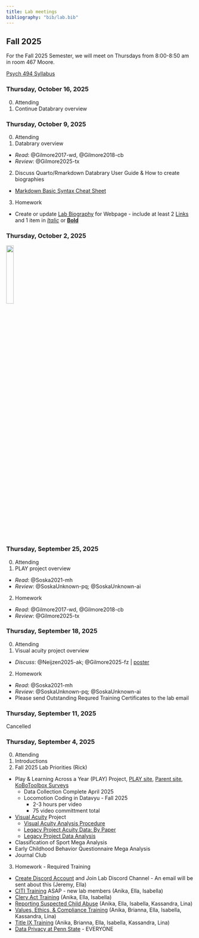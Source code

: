 ```yaml
---
title: Lab meetings
bibliography: "bib/lab.bib"
---
```


## Fall 2025

For the Fall 2025 Semester, we will meet on Thursdays from 8:00-8:50 am in room 467 Moore.

[Psych 494 Syllabus](https://psu-psychology.github.io/psych-494-gilmore/)

### Thursday, October 16, 2025

0. Attending
1. Continue Databrary overview

### Thursday, October 9, 2025 

0. Attending
1. Databrary overview
  - *Read*: @Gilmore2017-wd, @Gilmore2018-cb
  - *Review*: @Gilmore2025-tx
2. Discuss Quarto/Rmarkdown Databrary User Guide & How to create biographies
  - [Markdown Basic Syntax Cheat Sheet](https://www.markdownguide.org/basic-syntax/)
  
3. Homework  
- Create or update [Lab Biography](https://gilmore-lab.github.io/who-we-are.html) for Webpage - include at least 2 [Links](https://www.markdownguide.org/basic-syntax/#links) and 1 item in *[Italic](https://www.markdownguide.org/basic-syntax/#italic)* or **[Bold](https://www.markdownguide.org/basic-syntax/#bold)**


### Thursday, October 2, 2025 

![](images/no-meeting1.png){fig-align="left" width="20%"}

### Thursday, September 25, 2025 

0. Attending
1. PLAY project overview
  - *Read*: @Soska2021-mh
  - *Review*: @SoskaUnknown-pq; @SoskaUnknown-ai
2. Homework
  - *Read*: @Gilmore2017-wd, @Gilmore2018-cb
  - *Review*: @Gilmore2025-tx

### Thursday, September 18, 2025 

0. Attending
1. Visual acuity project overview
  - *Discuss*: @Neijzen2025-ak; @Gilmore2025-fz | [poster](https://github.com/gilmore-lab/vss-2025-poster/blob/main/vss-2025-poster.pdf) 
2. Homework  
  - *Read*: @Soska2021-mh
  - *Review*: @SoskaUnknown-pq; @SoskaUnknown-ai
  - Please send Outstanding Requred Training Certificates to the lab email

### Thursday, September 11, 2025 

Cancelled

### Thursday, September 4, 2025 

0. Attending
1. Introductions
2. Fall 2025 Lab Priorities (Rick)
  - Play & Learning Across a Year (PLAY) Project, [PLAY site](https://play-project.org), [Parent site](https://anhourinthelife.org), [KoBoToolbox Surveys](https://PLAY-behaviorome.github.io/KoBoToolbox/)
    - Data Collection Complete April 2025
    - Locomotion Coding in Datavyu - Fall 2025
      - 2-3 hours per video
      - 75 video committment total
  - [Visual Acuity](https://gilmore-lab.github.io/visual-acuity/) Project
    - [Visual Acuity Analysis Procedure](https://docs.google.com/document/d/1jdoIzE1cLHphA9y89jyhK20lTXJ2WCu4fBIATH25EeY/edit?tab=t.0)
    - [Legacy Project Acuity Data: By Paper](https://docs.google.com/spreadsheets/d/1UFZkbh9oU4JHpYsrkDQcNmDyqD4J-qB74dhyMzIkqKs/edit?gid=432255138#gid=432255138)
    - [Legacy Project Data Analysis](https://docs.google.com/spreadsheets/d/1XnGweqEAiTlU8mhvWqtCCMNm9l5txdR0YpQsuMxvgio/edit?gid=998401983#gid=998401983)
  - Classification of Sport Mega Analysis
  - Early Childhood Behavior Questionnaire Mega Analysis
  - Journal Club

3. Homework - Required Training
  - [Create Discord Account](https://gilmore-lab.github.io/protocols/onboarding.html#discord) and Join Lab Discord Channel - An email will be sent about this (Jeremy, Ella)
  - [CITI Training](https://gilmore-lab.github.io/protocols/training.html#citi-training) ASAP - new lab members (Anika, Ella, Isabella)
  - [Clery Act Training](https://gilmore-lab.github.io/protocols/training.html#clery-act-training) (Anika, Ella, Isabella)
  - [Reporting Suspected Child  Abuse](https://gilmore-lab.github.io/protocols/training.html#reporting-suspected-child-abuse) (Anika, Ella, Isabella, Kassandra, Lina)
  - [Values, Ethics, & Compliance Training](https://gilmore-lab.github.io/protocols/training.html#values-ethics-and-compliance-training) (Anika, Brianna, Ella, Isabella, Kassandra, Lina)
  - [Title IX Training](https://gilmore-lab.github.io/protocols/training.html#understanding-title-ix-at-penn-state) (Anika, Brianna, Ella, Isabella, Kassandra, Lina)
  - [Data Privacy at Penn State](https://gilmore-lab.github.io/protocols/training.html#data-privacy-at-penn-state) - EVERYONE


